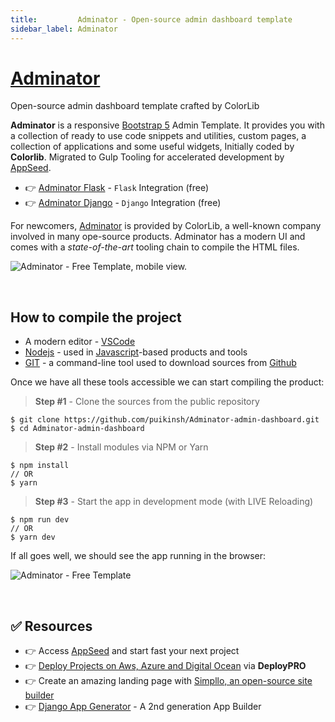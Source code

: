 ```yaml
---
title:         Adminator - Open-source admin dashboard template
sidebar_label: Adminator
---
```


# [Adminator](https://github.com/app-generator/adminator)

<SubHeading>Open-source admin dashboard template crafted by ColorLib</SubHeading>

**Adminator** is a responsive [Bootstrap 5](https://www.admin-dashboards.com/bootstrap-5-templates/) Admin Template. 
It provides you with a collection of ready to use code snippets and utilities, custom pages, a collection of applications and some useful widgets, Initially coded by **Colorlib**.
Migrated to Gulp Tooling for accelerated development by [AppSeed](https://appseed.us/). 

- 👉 [Adminator Flask](https://appseed.us/product/adminator/flask/) - `Flask` Integration (free)
- 👉 [Adminator Django](https://appseed.us/product/adminator/django/) - `Django` Integration (free)

For newcomers, [Adminator](https://github.com/app-generator/adminator) is provided by ColorLib, a well-known company involved in many ope-source products. 
Adminator has a modern UI and comes with a _state-of-the-art_ tooling chain to compile the HTML files.

![Adminator - Free Template, mobile view.](https://user-images.githubusercontent.com/51070104/224471173-9636578f-11b9-4c92-9e23-1ef60c896e3d.png)

<br />

## How to compile the project

- A modern editor - [VSCode](https://code.visualstudio.com/)
- [Nodejs](https://nodejs.org/en/) - used in [Javascript](https://developer.mozilla.org/en-US/docs/Web/JavaScript)-based products and tools&#x20;
- [GIT](https://git-scm.com/) - a command-line tool used to download sources from [Github](https://github.com/)

Once we have all these tools accessible we can start compiling the product:

> **Step #1** - Clone the sources from the public repository

```
$ git clone https://github.com/puikinsh/Adminator-admin-dashboard.git
$ cd Adminator-admin-dashboard
```

> **Step #2** - Install modules via NPM or Yarn

```
$ npm install
// OR
$ yarn
```

> **Step #3** - Start the app in development mode (with LIVE Reloading)

```
$ npm run dev
// OR
$ yarn dev
```

If all goes well, we should see the app running in the browser:

![Adminator - Free Template](https://user-images.githubusercontent.com/51070104/224471007-08434657-ee2f-410c-b7e6-23bf7dcdb499.png)

<br />

## ✅ Resources 

- 👉 Access [AppSeed](https://appseed.us/) and start fast your next project
- 👉 [Deploy Projects on Aws, Azure and Digital Ocean](https://www.docs.deploypro.dev/) via **DeployPRO**
- 👉 Create an amazing landing page with [Simpllo, an open-source site builder](https://www.simpllo.com/)
- 👉 [Django App Generator](https://app-generator.dev/django/) - A 2nd generation App Builder
